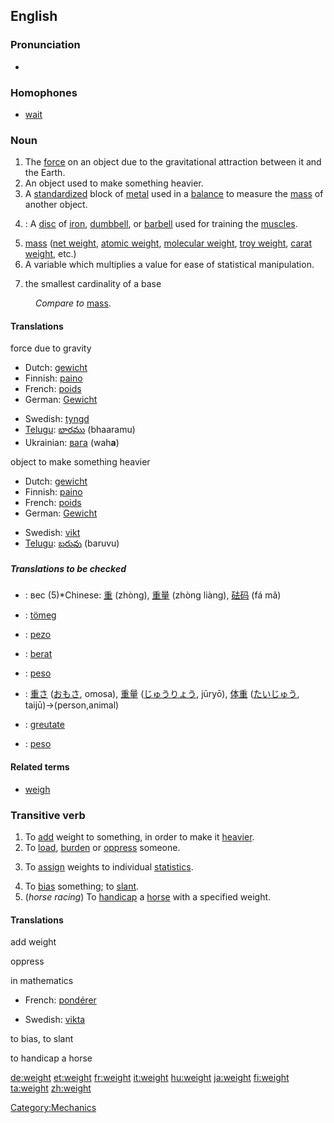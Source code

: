 ==English==

===Pronunciation===
*{{audio|en-us-weight.ogg|Audio (US)}}

===Homophones===
*[[wait]]

===Noun===
{{en-noun-reg}}

# The [[force]] on an object due to the gravitational attraction between it and the Earth.
# An object used to make something heavier.
# A [[standardized]] block of [[metal]] used in a [[balance]] to measure the [[mass]] of another object.
# {{weightlifting}}: A [[disc]] of [[iron]], [[dumbbell]], or [[barbell]] used for training the [[muscle]]s.
# [[mass]] ([[net weight]], [[atomic weight]], [[molecular weight]], [[troy weight]], [[carat weight]], etc.)
# A variable which multiplies a value for ease of statistical manipulation.
# {{topology}} the smallest cardinality of a base

:''Compare to'' [[mass]].

====Translations====
; force due to gravity
{{top}}
*Dutch: [[gewicht]]
*Finnish: [[paino]]
*French: [[poids]]
*German: [[Gewicht]] {{n}}
{{mid}}
*Swedish: [[tyngd]] {{c}}
*[[Telugu]]: [[భారము]] (bhaaramu)
*Ukrainian: [[вага]] (wah'''a''') {{f}}
{{bottom}}
;object to make something heavier
{{top}}
*Dutch: [[gewicht]]
*Finnish: [[paino]]
*French: [[poids]]
*German: [[Gewicht]] {{n}}
{{mid}}
*Swedish: [[vikt]] {{c}}
*[[Telugu]]: [[బరువు]] (baruvu)
{{bottom}}

=====Translations to be checked=====
<!--Remove this section once all of the translations below have been moved into the tables above.-->
{{checktrans}}
*{{ttbc|Russian}}: вес (5)*Chinese: [[重]] (zhòng), [[重量]] (zhòng liàng), [[砝码]] (fá mǎ)
*{{ttbc|Hungarian}}: [[tömeg]]
*{{ttbc|Ido}} : [[pezo]]
*{{ttbc|Indonesian}}: [[berat]]
*{{ttbc|Italian}}: [[peso]] {{m}}
*{{ttbc|Japanese}}: [[重さ]] ([[おもさ]], omosa), [[重量]] ([[じゅうりょう]], jūryō), [[体重]] ([[たいじゅう]], taijū)→(person,animal)
*{{ttbc|Romanian}}: [[greutate]] {{f}}
*{{ttbc|Spanish}}: [[peso]]

====Related terms====
*[[weigh]]

===Transitive verb===
{{en-infl-reg-consonant|weight||}}

# To [[add]] weight to something, in order to make it [[heavier]].
# To [[load]], [[burden]] or [[oppress]] someone.
# {{mathematics}} To [[assign]] weights to individual [[statistic]]s.
# To [[bias]] something; to [[slant]].
# (''horse racing'') To [[handicap]] a [[horse]] with a specified weight.

====Translations====
;add weight
{{top}}
{{mid}}
{{bottom}}
;oppress
{{top}}
{{mid}}
{{bottom}}
;in mathematics
{{top}}
*French: [[pondérer]]
{{mid}}
*Swedish: [[vikta]]
{{bottom}}
;to bias, to slant
{{top}}
{{mid}}
{{bottom}}
;to handicap a horse
{{top}}
{{mid}}
{{bottom}}

[[Category:Mechanics]]

[[de:weight]]
[[et:weight]]
[[fr:weight]]
[[it:weight]]
[[hu:weight]]
[[ja:weight]]
[[fi:weight]]
[[ta:weight]]
[[zh:weight]]